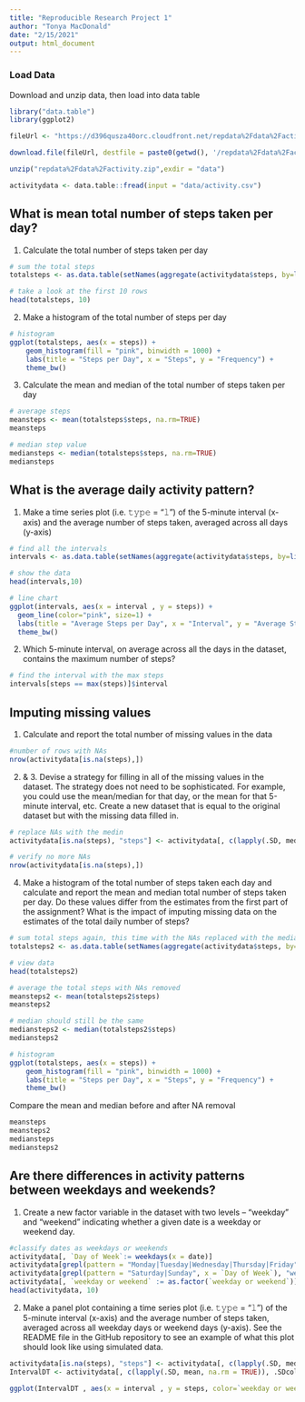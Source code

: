 ```yaml
---
title: "Reproducible Research Project 1"
author: "Tonya MacDonald"
date: "2/15/2021"
output: html_document
---
```


### Load Data
Download and unzip data, then load into data table

```r
library("data.table")
library(ggplot2)

fileUrl <- "https://d396qusza40orc.cloudfront.net/repdata%2Fdata%2Factivity.zip"

download.file(fileUrl, destfile = paste0(getwd(), '/repdata%2Fdata%2Factivity.zip'), method = "curl")

unzip("repdata%2Fdata%2Factivity.zip",exdir = "data")

activitydata <- data.table::fread(input = "data/activity.csv")

```

## What is mean total number of steps taken per day?

1. Calculate the total number of steps taken per day

```r
# sum the total steps
totalsteps <- as.data.table(setNames(aggregate(activitydata$steps, by=list(activitydata$date), FUN=sum), c("date","steps")))
```

```r
# take a look at the first 10 rows
head(totalsteps, 10)
```

2. Make a histogram of the total number of steps per day

```r
# histogram
ggplot(totalsteps, aes(x = steps)) +
    geom_histogram(fill = "pink", binwidth = 1000) +
    labs(title = "Steps per Day", x = "Steps", y = "Frequency") + 
    theme_bw()
```

3. Calculate the mean and median of the total number of steps taken per day

```r
# average steps
meansteps <- mean(totalsteps$steps, na.rm=TRUE)
meansteps
```

```r
# median step value
mediansteps <- median(totalsteps$steps, na.rm=TRUE)
mediansteps
```

## What is the average daily activity pattern?

1. Make a time series plot (i.e. 𝚝𝚢𝚙𝚎 = "𝚕") of the 5-minute interval (x-axis) and the average number of steps taken, averaged across all days (y-axis)

```r
# find all the intervals
intervals <- as.data.table(setNames(aggregate(activitydata$steps, by=list(activitydata$interval), FUN=sum, na.rm=TRUE), c("interval","steps")))

# show the data
head(intervals,10)

# line chart
ggplot(intervals, aes(x = interval , y = steps)) + 
  geom_line(color="pink", size=1) + 
  labs(title = "Average Steps per Day", x = "Interval", y = "Average Steps per Day") + 
  theme_bw()
```

2. Which 5-minute interval, on average across all the days in the dataset, contains the maximum number of steps?

```r
# find the interval with the max steps
intervals[steps == max(steps)]$interval
```


## Imputing missing values

1. Calculate and report the total number of missing values in the data

```r
#number of rows with NAs
nrow(activitydata[is.na(steps),])
```

2. & 3. Devise a strategy for filling in all of the missing values in the dataset. The strategy does not need to be sophisticated. For example, you could use the mean/median for that day, or the mean for that 5-minute interval, etc. Create a new dataset that is equal to the original dataset but with the missing data filled in.

```r
# replace NAs with the medin
activitydata[is.na(steps), "steps"] <- activitydata[, c(lapply(.SD, median, na.rm = TRUE)), .SDcols = c("steps")]

# verify no more NAs
nrow(activitydata[is.na(steps),])
```

4. Make a histogram of the total number of steps taken each day and calculate and report the mean and median total number of steps taken per day. Do these values differ from the estimates from the first part of the assignment? What is the impact of imputing missing data on the estimates of the total daily number of steps?

```r
# sum total steps again, this time with the NAs replaced with the median
totalsteps2 <- as.data.table(setNames(aggregate(activitydata$steps, by=list(activitydata$date), FUN=sum), c("date","steps")))

# view data
head(totalsteps2)

# average the total steps with NAs removed
meansteps2 <- mean(totalsteps2$steps)
meansteps2

# median should still be the same
mediansteps2 <- median(totalsteps2$steps)
mediansteps2

# histogram
ggplot(totalsteps, aes(x = steps)) +
    geom_histogram(fill = "pink", binwidth = 1000) +
    labs(title = "Steps per Day", x = "Steps", y = "Frequency") + 
    theme_bw()

```

Compare the mean and median before and after NA removal
```r
meansteps
meansteps2
mediansteps
mediansteps2
```

## Are there differences in activity patterns between weekdays and weekends?

1. Create a new factor variable in the dataset with two levels – “weekday” and “weekend” indicating whether a given date is a weekday or weekend day.

```r
#classify dates as weekdays or weekends
activitydata[, `Day of Week`:= weekdays(x = date)]
activitydata[grepl(pattern = "Monday|Tuesday|Wednesday|Thursday|Friday", x = `Day of Week`), "weekday or weekend"] <- "weekday"
activitydata[grepl(pattern = "Saturday|Sunday", x = `Day of Week`), "weekday or weekend"] <- "weekend"
activitydata[, `weekday or weekend` := as.factor(`weekday or weekend`)]
head(activitydata, 10)
```

2. Make a panel plot containing a time series plot (i.e. 𝚝𝚢𝚙𝚎 = "𝚕") of the 5-minute interval (x-axis) and the average number of steps taken, averaged across all weekday days or weekend days (y-axis). See the README file in the GitHub repository to see an example of what this plot should look like using simulated data.

```r
activitydata[is.na(steps), "steps"] <- activitydata[, c(lapply(.SD, median, na.rm = TRUE)), .SDcols = c("steps")]
IntervalDT <- activitydata[, c(lapply(.SD, mean, na.rm = TRUE)), .SDcols = c("steps"), by = .(interval, `weekday or weekend`)]

ggplot(IntervalDT , aes(x = interval , y = steps, color=`weekday or weekend`)) + geom_line() + labs(title = "Average Steps per Day", x = "Interval", y = "Steps") + facet_wrap(~`weekday or weekend` , ncol = 1, nrow=2)
```
